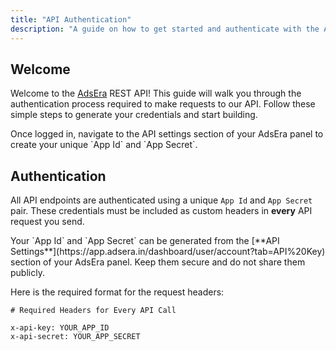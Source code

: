 ```yaml
---
title: "API Authentication"
description: "A guide on how to get started and authenticate with the AdsEra REST API."
---
```


## Welcome

Welcome to the [AdsEra](https://adsera.in) REST API\! This guide will walk you through the authentication process required to make requests to our API. Follow these simple steps to generate your credentials and start building.

<Card title="Generate API Credentials" icon="rocket" href="https://app.adsera.in/dashboard/user/account?tab=API%20Key" cta="Generate Now">
  Once logged in, navigate to the API settings section of your AdsEra panel to create your unique `App Id` and `App Secret`.
</Card>

## Authentication

All API endpoints are authenticated using a unique `App Id` and `App Secret` pair. These credentials must be included as custom headers in **every** API request you send.

<Note>
  Your `App Id` and `App Secret` can be generated from the [**API Settings**](https://app.adsera.in/dashboard/user/account?tab=API%20Key) section of your AdsEra panel. Keep them secure and do not share them publicly.
</Note>

Here is the required format for the request headers:

```http
# Required Headers for Every API Call

x-api-key: YOUR_APP_ID
x-api-secret: YOUR_APP_SECRET
```